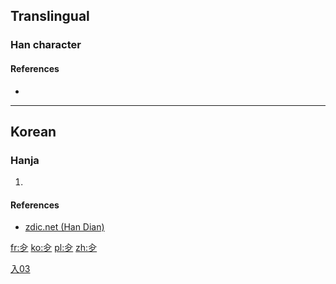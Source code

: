 ==Translingual==

===Han character===
{{Han char|rn=11|rad=入|as=03|sn=5|four=|canj=ONI|ids=⿱入夕}}

====References====
* {{Han ref|kx=0126.041|dkj=|dj=|hdz=|uh=34B1|ud=13489|bh=|bd=}}

----

==Korean==

===Hanja===
{{ko-hanja|hangeul=[[몽]]|rv=mong|mr=mong}}

# {{alternative form of|夢|lang=ko}}

====References====
*[http://www.zdic.net/zd/zi2/ZdicE3Zdic92ZdicB1.htm zdic.net (Han Dian)]

[[Category:Korean-only CJKV Characters|入03]]

[[fr:㒱]]
[[ko:㒱]]
[[pl:㒱]]
[[zh:㒱]]